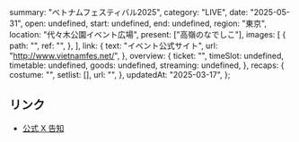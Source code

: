   summary: "ベトナムフェスティバル2025",
  category: "LIVE",
  date: "2025-05-31",
  open: undefined,
  start: undefined,
  end: undefined,
  region: "東京",
  location: "代々木公園イベント広場",
  present: ["高嶺のなでしこ"],
  images: [
    {
      path: "",
      ref: "",
    },
  ],
  link: {
    text: "イベント公式サイト",
    url: "http://www.vietnamfes.net/",
  },
  overview: {
    ticket: "",
    timeSlot: undefined,
    timetable: undefined,
    goods: undefined,
    streaming: undefined,
  },
  recaps: {
    costume: "",
    setlist: [],
    url: "",
  },
  updatedAt: "2025-03-17",
};

## リンク

- [公式 X 告知](https://x.com/takanenofficial/status/1901491208729596306)
